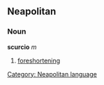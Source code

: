 ==Neapolitan==
===Noun===
'''scurcio''' ''m''
# [[foreshortening]]

[[Category: Neapolitan language]]
